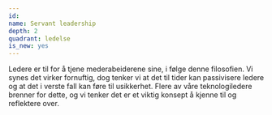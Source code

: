 ```yaml
---
id:
name: Servant leadership
depth: 2
quadrant: ledelse
is_new: yes
---
```


Ledere er til for å tjene mederabeiderene sine, i følge denne filosofien.
Vi synes det virker fornuftig, dog tenker vi at det til tider kan passivisere ledere og at det i verste fall kan føre til usikkerhet.
Flere av våre teknologiledere brenner for dette, og vi tenker det er et viktig konsept å kjenne til og reflektere over.
